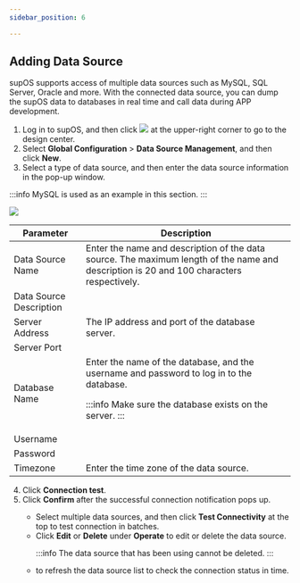 ```yaml
---
sidebar_position: 6

---
```


## Adding Data Source
supOS supports access of multiple data sources such as MySQL, SQL Server, Oracle and more. With the connected data source, you can dump the supOS data to databases in real time and call data during APP development.

1. Log in to supOS, and then click <img src="https://wordpressfreezonex.oss-accelerate.aliyuncs.com/platform/7.png"/> at the upper-right corner to go to the design center.
2. Select <strong>Global Configuration</strong> > <strong>Data Source Management</strong>, and then click <strong>New</strong>.
3. Select a type of data source, and then enter the data source information in the pop-up window.

:::info
MySQL is used as an example in this section.
:::

<img width={350} src="https://wordpressfreezonex.oss-accelerate.aliyuncs.com/platform/58.png"/>

<table>
<colgroup>
<col style={{ width: "27.027027027027025%" }} />
<col style={{ width: "72.97297297297297%" }} />
</colgroup>
<thead>
<tr>
<th>
Parameter
</th>
<th>
Description
</th>
</tr>
</thead>
<tbody>
<tr>
<td>
Data Source Name
</td>
<td rowSpan={2}>
Enter the name and description of the data source. The
maximum length of the name and description is 20 and 100
characters respectively.
</td>
</tr>
<tr>
<td>
Data Source Description
</td>
</tr>
<tr>
<td>
Server Address
</td>
<td rowSpan={2}>
The IP address and port of the database server.
</td>
</tr>
<tr>
<td>
Server Port
</td>
</tr>
<tr>
<td>
Database Name
</td>
<td rowSpan={3}>
Enter the name of the database, and the username and
password to log in to the database.

:::info
Make sure the database exists on the server.
:::

</td>
</tr>
<tr>
<td>
Username
</td>
</tr>
<tr>
<td>
Password
</td>
</tr>
<tr>
<td>
Timezone
</td>
<td>
Enter the time zone of the data source.
</td>
</tr>
</tbody>
</table>

4. Click <strong>Connection test</strong>.
5. Click <strong>Confirm</strong> after the successful connection notification pops up.

<ul>
<ul>
<li>
Select multiple data sources, and then click <strong>Test Connectivity</strong> at the top to test connection in batches.
</li>
<li>
Click <strong>Edit</strong> or <strong>Delete</strong> under <strong>Operate</strong> to edit or delete the data source.

:::info
The data source that has been using cannot be deleted.
:::

</li>
<li> to refresh the data source list to check the connection status in time.
</li>
</ul>
</ul>